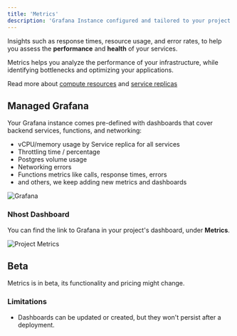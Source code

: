 ```yaml
---
title: 'Metrics'
description: 'Grafana Instance configured and tailored to your project'
---
```


Insights such as response times, resource usage, and error rates, to help you assess the **performance** and **health** of your services.

Metrics helps you analyze the performance of your infrastructure, while identifying bottlenecks and optimizing your applications.

<Tip>Read more about [compute resources](/platform/compute-resources) and [service replicas](/platform/service-replicas)</Tip>

## Managed Grafana

Your Grafana instance comes pre-defined with dashboards that cover backend services, functions, and networking:

- vCPU/memory usage by Service replica for all services
- Throttling time / percentage
- Postgres volume usage
- Networking errors
- Functions metrics like calls, response times, errors
- and others, we keep adding new metrics and dashboards

![Grafana](/images/platform/metrics/grafana.png)

### Nhost Dashboard

You can find the link to Grafana in your project's dashboard, under **Metrics**. 

![Project Metrics](/images/platform/metrics/nhost-dashboard-metrics.png)

## Beta

Metrics is in beta, its functionality and pricing might change.

### Limitations

- Dashboards can be updated or created, but they won't persist after a deployment.
